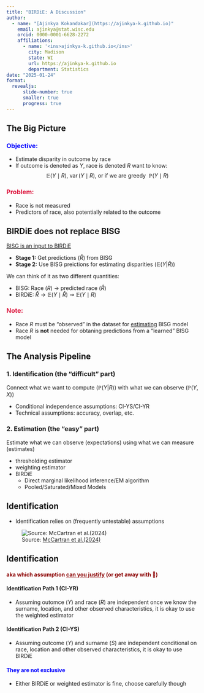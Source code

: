 ```yaml
---
title: "BIRDiE: A Discussion"
author: 
  - name: "[Ajinkya Kokandakar](https://ajinkya-k.github.io)"
    email: ajinkya@stat.wisc.edu
    orcid: 0000-0001-6628-2272
    affiliations:
      - name: '<ins>ajinkya-k.github.io</ins>'
        city: Madison
        state: WI
        url: https://ajinkya-k.github.io
        department: Statistics
date: "2025-01-24"
format: 
  revealjs:
      slide-number: true
      smaller: true
      progress: true
---
```


## The Big Picture 

### <span style='color:blue'>Objective:</span>

- Estimate disparity in outcome by race
- If outcome is denoted as $Y$, race is denoted $R$ want to know:
$$
     \mathbb{E}(Y \mid R),\  \operatorname{var}(Y \mid R), \ \text{or if we are greedy} \ \ \mathbb{P}(Y \mid R)
$$

### <span style='color:crimson'>Problem:</span>

- Race is not measured
- Predictors of race, also potentially related to the outcome

## BIRDiE does not replace BISG

<ins>BISG is an input to BIRDiE</ins>

- **Stage 1:** Get predictions ($\hat{R}$) from BISG
- **Stage 2:** Use BISG preictions for estimating disparities ($\mathbb{E}(Y | \hat{R})$)

We can think of it as two different quantities:

- BISG: Race ($R$) $\rightarrow$ predicted race ($\hat{R}$)
- BIRDiE: $\hat{R} \rightarrow \mathbb{E}(Y \mid \hat{R}) \rightsquigarrow \mathbb{E}(Y \mid R)$ 

### <span style='color:crimson'>Note:</span>

- Race $R$ must be "observed" in the dataset for <ins>estimating</ins> BISG model
- Race $R$ is **not** needed for obtaning predictions from a "learned" BISG model

## The Analysis Pipeline


### 1. Identification (the "difficult" part)

Connect what we want to compute ($\mathbb{P}(Y|R)$) with what we can observe ($\mathbb{P}(Y, X)$)

- Conditional independence assumptions: CI-YS/CI-YR
- Technical assumptions: accuracy, overlap, etc.

### 2. Estimation (the "easy" part)

Estimate what we can observe (expectations) using what we can measure (estimates)
    
- thresholding estimator
- weighting estimator
- BIRDiE 
    - Direct marginal likelihood inference/EM algorithm
    - Pooled/Saturated/Mixed Models


## Identification

- Identification relies on (frequently untestable) assumptions

![Source: [McCartran et al.(2024)](https://www.nber.org/papers/w32373)](img/ident.png)




## Identification 

#### <span style='color:darkred'>aka which assumption <ins>can you justify</ins> (or get away with 🤫)</span>


#### Identification Path 1 (CI-YR)

- Assuming outomce ($Y$) and race ($R$) are independent once we know the surname, location, and other observed characteristics, it is okay to use the weighted estimator

#### Identification Path 2 (CI-YS)

- Assuming outcome ($Y$) and surname ($S$) are independent conditional on race, location and other observed characteristics, it is okay to use BIRDiE

#### <span style='color:blue'>They are not exclusive</span>

- Either BIRDiE or weighted estimator is fine, choose carefully though

